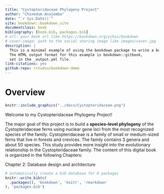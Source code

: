 ```yaml
--- 
title: "Cystopteridaceae Phylogeny Project"
author: "Chinedum Anajemba"
date: "`r Sys.Date()`"
site: bookdown::bookdown_site
documentclass: book
bibliography: [book.bib, packages.bib]
# url: your book url like https://bookdown.org/yihui/bookdown
# cover-image: path to the social sharing image like images/cover.jpg
description: |
  This is a minimal example of using the bookdown package to write a book.
  The HTML output format for this example is bookdown::gitbook,
  set in the _output.yml file.
link-citations: yes
github-repo: rstudio/bookdown-demo
---
```


# Overview

```r

knitr::include_graphics("../docs/Cystopteridaceae.png")

```

Welcome to my Cystopteridaceae Phylogeny Project!

The major goal of this project is to build a **species-level phylogeny** of the Cystopteridaceae ferns using nuclear gene loci from the most recognized species of the family. Cystopteridaceae is a family of small or medium-sized ferns that live in forests and crevices. The family contains 3 genera and about 50 species. This study provides more insight into the evolutionary relationship in the Cystopteridaceae family. 
The content of this digital book is organized in the following Chapters:

Chapter 2: Database design and architecture


```r
# automatically create a bib database for R packages
knitr::write_bib(c(
  .packages(), 'bookdown', 'knitr', 'rmarkdown'
), 'packages.bib')
```
